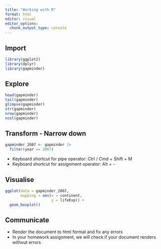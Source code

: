 ```yaml
---
title: "Working with R"
format: html
editor: visual
editor_options: 
  chunk_output_type: console
---
```


## Import

```r
library(ggplot2)
library(dplyr)
library(gapminder)
```

## Explore

```r
head(gapminder)
tail(gapminder)
glimpse(gapminder)
str(gapminder)
nrow(gapminder)
ncol(gapminder)
```

## Transform - Narrow down

```r
gapminder_2007 <- gapminder |> 
  filter(year == 2007)
```

-   Keyboard shortcut for pipe operator: Ctrl / Cmd + Shift + M
-   Keyboard shortcut for assignment operator: Alt + -

## Visualise

```r
ggplot(data = gapminder_2007,
       mapping = aes(x = continent,
                     y = lifeExp)) +
  geom_boxplot()
```

## Communicate

-   Render the document to html format and fix any errors
-   In your homework assignment, we will check if your document renders without errors
